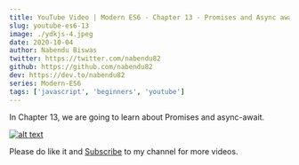 ```yaml
---
title: YouTube Video | Modern ES6 - Chapter 13 - Promises and Async await
slug: youtube-es6-13
image: ./ydkjs-4.jpeg
date: 2020-10-04
author: Nabendu Biswas
twitter: https://twitter.com/nabendu82
github: https://github.com/nabendu82
dev: https://dev.to/nabendu82
series: Modern-ES6
tags: ['javascript', 'beginners', 'youtube']
---
```


In Chapter 13, we are going to learn about Promises and async-await.

<div className={styles.image__small}>

[![alt text](https://res.cloudinary.com/dxkxvfo2o/image/upload/v1600953437/Modern-Es6_ubvyx3.png)](https://www.youtube.com/watch?v=uZlOQjulVfc "ES6 Tutorial")

</div>

Please do like it and [Subscribe](https://www.youtube.com/channel/UCRf7mazcufqZxd2pR3oQJuQ?sub_confirmation=1) to my channel for more videos.


